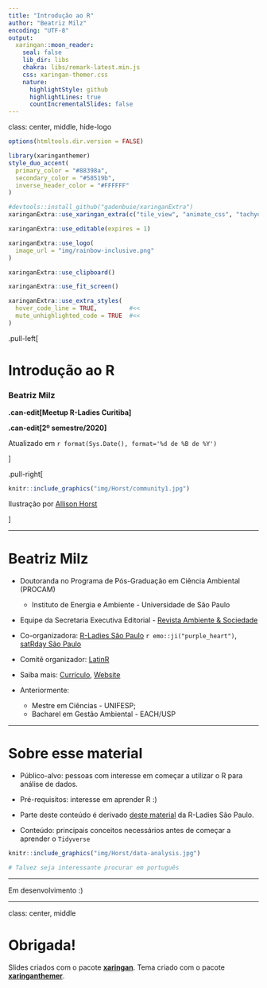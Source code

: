 ```yaml
---
title: "Introdução ao R"
author: "Beatriz Milz"
encoding: "UTF-8"
output:
  xaringan::moon_reader:
    seal: false
    lib_dir: libs
    chakra: libs/remark-latest.min.js
    css: xaringan-themer.css
    nature:
      highlightStyle: github
      highlightLines: true
      countIncrementalSlides: false
---
```

class: center, middle, hide-logo

```r
options(htmltools.dir.version = FALSE)
```

```r
library(xaringanthemer)
style_duo_accent(
  primary_color = "#88398a",
  secondary_color = "#58519b",
  inverse_header_color = "#FFFFFF"
)
```

```r
#devtools::install_github("gadenbuie/xaringanExtra")
xaringanExtra::use_xaringan_extra(c("tile_view", "animate_css", "tachyons"))
```

```r
xaringanExtra::use_editable(expires = 1)
```

```r
xaringanExtra::use_logo(
  image_url = "img/rainbow-inclusive.png"
)
```

```r
xaringanExtra::use_clipboard()
```

```r
xaringanExtra::use_fit_screen()
```

```r
xaringanExtra::use_extra_styles(
  hover_code_line = TRUE,         #<<
  mute_unhighlighted_code = TRUE  #<<
)
```




.pull-left[

# Introdução ao R

### Beatriz Milz

__.can-edit[Meetup R-Ladies Curitiba]__


__.can-edit[2º semestre/2020]__

Atualizado em `r format(Sys.Date(), format='%d de %B de %Y')`



]

.pull-right[

```r
knitr::include_graphics("img/Horst/community1.jpg")
```

<right>Ilustração por <a href='https://twitter.com/allison_horst/'> Allison Horst</a></right>

]

---

# Beatriz Milz
- Doutoranda no Programa de Pós-Graduação em Ciência Ambiental (PROCAM) 
  - Instituto de Energia e Ambiente - Universidade de São Paulo

- Equipe da Secretaria Executiva  Editorial - [Revista Ambiente & Sociedade](http://scielo.br/asoc)

- Co-organizadora: [R-Ladies São Paulo](https://www.meetup.com/pt-BR/R-Ladies-Sao-Paulo) `r emo::ji("purple_heart")`, [satRday São Paulo](https://twitter.com/satRdaySP)

- Comitê organizador: [LatinR](https://twitter.com/LatinR_Conf)

- Saiba mais: [Currículo](https://beatrizmilz.github.io/resume/resume.pdf), [Website](https://beatrizmilz.com)

- Anteriormente: 
  - Mestre em Ciências - UNIFESP; 
  - Bacharel em Gestão Ambiental - EACH/USP
  

---

# Sobre esse material

- Público-alvo: pessoas com interesse em começar a utilizar o R para análise de dados. 

- Pré-requisitos: interesse em aprender R :) 

- Parte deste conteúdo é derivado [deste material](https://beatrizmilz.github.io/2020-R-Ladies-SP-Basico/#1) da R-Ladies São Paulo.

- Conteúdo: principais conceitos necessários antes de começar a aprender o `Tidyverse`

```r
knitr::include_graphics("img/Horst/data-analysis.jpg")

# Talvez seja interessante procurar em português
```

---

Em desenvolvimento :)

---

class: center, middle

# Obrigada!

Slides criados com o pacote [**xaringan**](https://github.com/yihui/xaringan). Tema criado com o pacote [**xaringanthemer**](https://pkg.garrickadenbuie.com/xaringanthemer/).